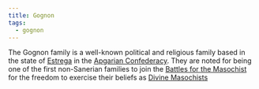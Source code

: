 ```yaml
---
title: Gognon
tags:
  - gognon
---
```


The Gognon family is a well-known political and religious family based in the
state of [Estrega](../../locations/estrega.mdx) in the
[Apgarian Confederacy](../../locations/apgar.mdx). They are noted for being one
of the first non-Sanerian families to join the
[Battles for the Masochist](../../events/battles-for-the-masochist.mdx) for the
freedom to exercise their beliefs as
[Divine Masochists](../../religions/divine-masochism/orthodox/index.mdx)
